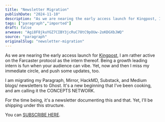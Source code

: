 ```yaml
---
title: "Newsletter Migration"
publishDate: "2024-11-10"
description: "As we are nearing the early access launch for Kingpost, I am rather active on the Farcaster protocol as the intern thereof. Being a growth leading intern is fun..."
tags: ["paragraph","imported"]
draft: false
arweave: "Agi8F8jkuYGZ7CIBY3jcRuC78tC9pOUw-2oKDGXbJWQ"
source: "paragraph"
originalSlug: "newsletter-migration"
---
```


As we are nearing the early access launch for [Kingpost](https://paragraph.xyz/@kingpost), I am rather active on the Farcaster protocol as the intern thereof. Being a growth leading intern is fun when your audience can vibe. Yet, now and then I miss my immediate circle, and push some updates, too.

I am migrating my Paragraph, Mirror, HackMD, Substack, and Medium blogs/ newsletters to Ghost. It's a new beginning that I've been cooking, and am calling it the CONCEPTS NETWORK.

For the time being, it's a newsletter documenting this and that. Yet, I'll be shipping under this structure.

You can [SUBSCRIBE HERE](https://concepts.network).
